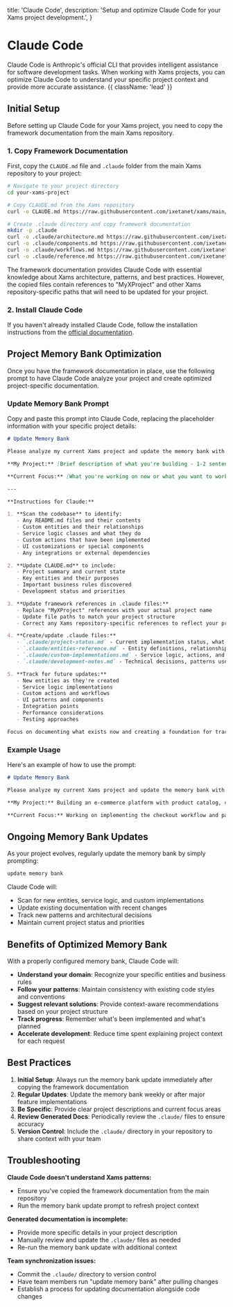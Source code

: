   title: 'Claude Code',
  description: 'Setup and optimize Claude Code for your Xams project development.',
}

# Claude Code

Claude Code is Anthropic's official CLI that provides intelligent assistance for software development tasks. When working with Xams projects, you can optimize Claude Code to understand your specific project context and provide more accurate assistance. {{ className: 'lead' }}

## Initial Setup

Before setting up Claude Code for your Xams project, you need to copy the framework documentation from the main Xams repository.

### 1. Copy Framework Documentation

First, copy the `CLAUDE.md` file and `.claude` folder from the main Xams repository to your project:

```bash {{ title: 'Terminal' }}
# Navigate to your project directory
cd your-xams-project

# Copy CLAUDE.md from the Xams repository
curl -o CLAUDE.md https://raw.githubusercontent.com/ixetanet/xams/main/CLAUDE.md

# Create .claude directory and copy framework documentation
mkdir -p .claude
curl -o .claude/architecture.md https://raw.githubusercontent.com/ixetanet/xams/main/.claude/architecture.md
curl -o .claude/components.md https://raw.githubusercontent.com/ixetanet/xams/main/.claude/components.md
curl -o .claude/workflows.md https://raw.githubusercontent.com/ixetanet/xams/main/.claude/workflows.md
curl -o .claude/reference.md https://raw.githubusercontent.com/ixetanet/xams/main/.claude/reference.md
```

<Note>
  The framework documentation provides Claude Code with essential knowledge about Xams architecture, patterns, and best practices. However, the copied files contain references to "MyXProject" and other Xams repository-specific paths that will need to be updated for your project.
</Note>

### 2. Install Claude Code

If you haven't already installed Claude Code, follow the installation instructions from the [official documentation](https://docs.anthropic.com/en/docs/claude-code).

## Project Memory Bank Optimization

Once you have the framework documentation in place, use the following prompt to have Claude Code analyze your project and create optimized project-specific documentation.

### Update Memory Bank Prompt

Copy and paste this prompt into Claude Code, replacing the placeholder information with your specific project details:

```markdown {{ title: 'Claude Code Prompt' }}
# Update Memory Bank

Please analyze my current Xams project and update the memory bank with what you find. Scan the codebase to understand what I've built so far and create/update documentation that will help you assist me better in the future.

**My Project:** [Brief description of what you're building - 1-2 sentences]

**Current Focus:** [What you're working on now or what you want to work on next]

---

**Instructions for Claude:** 

1. **Scan the codebase** to identify:
   - Any README.md files and their contents
   - Custom entities and their relationships
   - Service logic classes and what they do
   - Custom actions that have been implemented
   - UI customizations or special components
   - Any integrations or external dependencies

2. **Update CLAUDE.md** to include:
   - Project summary and current state
   - Key entities and their purposes
   - Important business rules discovered
   - Development status and priorities

3. **Update framework references in .claude files:**
   - Replace "MyXProject" references with your actual project name
   - Update file paths to match your project structure
   - Correct any Xams repository-specific references to reflect your project

4. **Create/update .claude files:**
   - `.claude/project-status.md` - Current implementation status, what's built vs planned
   - `.claude/entities-reference.md` - Entity definitions, relationships, and business rules
   - `.claude/custom-implementations.md` - Service logic, actions, and customizations
   - `.claude/development-notes.md` - Technical decisions, patterns used, areas for improvement

5. **Track for future updates:**
   - New entities as they're created
   - Service logic implementations
   - Custom actions and workflows
   - UI patterns and components
   - Integration points
   - Performance considerations
   - Testing approaches

Focus on documenting what exists now and creating a foundation for tracking future development. Ask clarifying questions only if you can't determine something from the codebase analysis.
```

### Example Usage

Here's an example of how to use the prompt:

```markdown {{ title: 'Example' }}
# Update Memory Bank

Please analyze my current Xams project and update the memory bank with what you find. Scan the codebase to understand what I've built so far and create/update documentation that will help you assist me better in the future.

**My Project:** Building an e-commerce platform with product catalog, customer management, and order processing using Xams framework.

**Current Focus:** Working on implementing the checkout workflow and payment integration features.
```

## Ongoing Memory Bank Updates

As your project evolves, regularly update the memory bank by simply prompting:

```markdown {{ title: 'Quick Update Prompt' }}
update memory bank
```

Claude Code will:
- Scan for new entities, service logic, and custom implementations
- Update existing documentation with recent changes
- Track new patterns and architectural decisions
- Maintain current project status and priorities

## Benefits of Optimized Memory Bank

With a properly configured memory bank, Claude Code will:

- **Understand your domain**: Recognize your specific entities and business rules
- **Follow your patterns**: Maintain consistency with existing code styles and conventions
- **Suggest relevant solutions**: Provide context-aware recommendations based on your project structure
- **Track progress**: Remember what's been implemented and what's planned
- **Accelerate development**: Reduce time spent explaining project context for each request

## Best Practices

1. **Initial Setup**: Always run the memory bank update immediately after copying the framework documentation
2. **Regular Updates**: Update the memory bank weekly or after major feature implementations
3. **Be Specific**: Provide clear project descriptions and current focus areas
4. **Review Generated Docs**: Periodically review the `.claude/` files to ensure accuracy
5. **Version Control**: Include the `.claude/` directory in your repository to share context with your team

## Troubleshooting

**Claude Code doesn't understand Xams patterns:**
- Ensure you've copied the framework documentation from the main repository
- Run the memory bank update prompt to refresh project context

**Generated documentation is incomplete:**
- Provide more specific details in your project description
- Manually review and update the `.claude/` files as needed
- Re-run the memory bank update with additional context

**Team synchronization issues:**
- Commit the `.claude/` directory to version control
- Have team members run "update memory bank" after pulling changes
- Establish a process for updating documentation alongside code changes